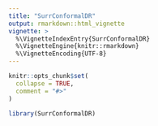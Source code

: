 ```yaml
---
title: "SurrConformalDR"
output: rmarkdown::html_vignette
vignette: >
  %\VignetteIndexEntry{SurrConformalDR}
  %\VignetteEngine{knitr::rmarkdown}
  %\VignetteEncoding{UTF-8}
---
```


```r
knitr::opts_chunk$set(
  collapse = TRUE,
  comment = "#>"
)
```

```r
library(SurrConformalDR)
```
